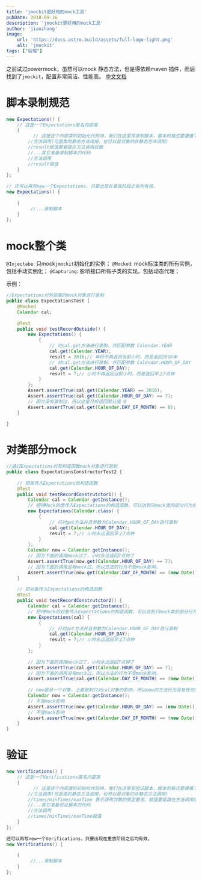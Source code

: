 ```yaml
---
title: 'jmockit更好用的mock工具'
pubDate: 2018-09-16
description: 'jmockit更好用的mock工具'
author: 'jianzhang'
image:
    url: 'https://docs.astro.build/assets/full-logo-light.png'
    alt: 'jmockit'
tags: ["后端"]
---
```


   之前试过powermock，虽然可以mock 静态方法，但是得依赖maven 插件，而后找到了`jmockit`，配置非常简洁、性能高。
   [中文文档][1]
# 脚本录制规范
```java
new Expectations() {
    // 这是一个Expectations匿名内部类
    {
          // 这是这个内部类的初始化代码块，我们在这里写录制脚本，脚本的格式要遵循下面的约定
        //方法调用(可是类的静态方法调用，也可以是对象的非静态方法调用)
        //result赋值要紧跟在方法调用后面
        //...其它准备录制脚本的代码
        //方法调用
        //result赋值
    }
};
 
// 还可以再写new一个Expectations，只要出现在重放阶段之前均有效。
new Expectations() {
      
    {
         //...录制脚本
    }
};
```

# mock整个类
`@Injectabe`: 只mock`jmockit`初始化的实例；
`@Mocked`: mock标注类的所有实例，包括手动实例化；
`@Capturing`: 影响接口所有子类的实现，包括动态代理；

示例：
```java
//Expectations对外部类的mock对象进行录制
public class ExpectationsTest {
    @Mocked
    Calendar cal;
 
    @Test
    public void testRecordOutside() {
        new Expectations() {
            {
                // 对cal.get方法进行录制，并匹配参数 Calendar.YEAR
                cal.get(Calendar.YEAR);
                result = 2016;// 年份不再返回当前小时。而是返回2016年
                // 对cal.get方法进行录制，并匹配参数 Calendar.HOUR_OF_DAY
                cal.get(Calendar.HOUR_OF_DAY);
                result = 7;// 小时不再返回当前小时。而是返回早上7点钟
            }
        };
        Assert.assertTrue(cal.get(Calendar.YEAR) == 2016);
        Assert.assertTrue(cal.get(Calendar.HOUR_OF_DAY) == 7);
        // 因为没有录制过，所以这里月份返回默认值 0
        Assert.assertTrue(cal.get(Calendar.DAY_OF_MONTH) == 0);
    }
 
}
```

# 对类部分mock
```java
//通过Expectations对其构造函数mock对象进行录制
public class ExpectationsConstructorTest2 {
 
    // 把类传入Expectations的构造函数
    @Test
    public void testRecordConstrutctor1() {
        Calendar cal = Calendar.getInstance();
        // 把待Mock的类传入Expectations的构造函数，可以达到只mock类的部分行为的目的
        new Expectations(Calendar.class) {
            {
                // 只对get方法并且参数为Calendar.HOUR_OF_DAY进行录制
                cal.get(Calendar.HOUR_OF_DAY);
                result = 7;// 小时永远返回早上7点钟
            }
        };
        Calendar now = Calendar.getInstance();
        // 因为下面的调用mock过了，小时永远返回7点钟了
        Assert.assertTrue(now.get(Calendar.HOUR_OF_DAY) == 7);
        // 因为下面的调用没有mock过，所以方法的行为不受mock影响，
        Assert.assertTrue(now.get(Calendar.DAY_OF_MONTH) == (new Date()).getDate());
    }
 
    // 把对象传入Expectations的构造函数
    @Test
    public void testRecordConstrutctor2() {
        Calendar cal = Calendar.getInstance();
        // 把待Mock的对象传入Expectations的构造函数，可以达到只mock类的部分行为的目的，但只对这个对象影响
        new Expectations(cal) {
            {
                // 只对get方法并且参数为Calendar.HOUR_OF_DAY进行录制
                cal.get(Calendar.HOUR_OF_DAY);
                result = 7;// 小时永远返回早上7点钟
            }
        };
 
        // 因为下面的调用mock过了，小时永远返回7点钟了
        Assert.assertTrue(cal.get(Calendar.HOUR_OF_DAY) == 7);
        // 因为下面的调用没有mock过，所以方法的行为不受mock影响，
        Assert.assertTrue(cal.get(Calendar.DAY_OF_MONTH) == (new Date()).getDate());
 
        // now是另一个对象，上面录制只对cal对象的影响，所以now的方法行为没有任何变化
        Calendar now = Calendar.getInstance();
        // 不受mock影响
        Assert.assertTrue(now.get(Calendar.HOUR_OF_DAY) == (new Date()).getHours());
        // 不受mock影响
        Assert.assertTrue(now.get(Calendar.DAY_OF_MONTH) == (new Date()).getDate());
    }
}
```

# 验证
```java
new Verifications() {
    // 这是一个Verifications匿名内部类
    {
          // 这是这个内部类的初始化代码块，我们在这里写验证脚本，脚本的格式要遵循下面的约定
        //方法调用(可是类的静态方法调用，也可以是对象的非静态方法调用)
        //times/minTimes/maxTime 表示调用次数的限定要求。赋值要紧跟在方法调用后面，也可以不写（表示只要调用过就行，不限次数）
        //...其它准备验证脚本的代码
        //方法调用
        //times/minTimes/maxTime赋值
    }
};
  
还可以再写new一个Verifications，只要出现在重放阶段之后均有效。
new Verifications() {
       
    {
         //...录制脚本
    }
};

```

[1]: http://jmockit.cn/showChannel.htm?channel=2
